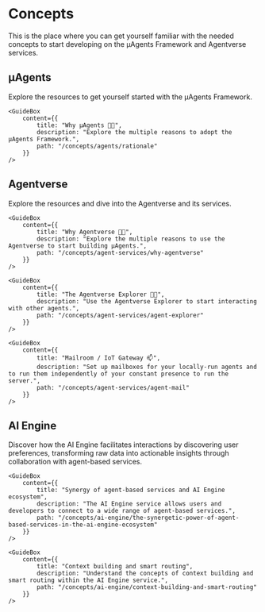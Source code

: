 # Concepts

<div className="nx-text-fetch-content">
  This is the place where you can get yourself familiar with the needed concepts to start developing on the μAgents Framework and Agentverse services.
</div>


## μAgents

<div className="nx-text-fetch-content">
  Explore the resources to get yourself started with the μAgents Framework.
</div>

<Row>
    <GuideBox
        content={{
            title: "Introduction 🚀",
            description: "μAgents are autonomous entities which interact, negotiate, and collaborate with other agents in a decentralized environment.",
            path: "/concepts/agents/agents"
        }}
    />

    <GuideBox
        content={{
            title: "Why μAgents 🤔💡",
            description: "Explore the multiple reasons to adopt the μAgents Framework.",
            path: "/concepts/agents/rationale"
        }}
    />

</Row>

## Agentverse

<div className="nx-text-fetch-content">
  Explore the resources and dive into the Agentverse and its services.
</div>

<Row>
    <GuideBox
        content={{
            title: "Introduction 🚀",
            description: "The Agentverse is an exciting platform showcasing the technology and tools serving as a portal to the broader μAgents Framework and tools.",
            path: "/concepts/agent-services/agentverse-intro"
        }}
    />

    <GuideBox
        content={{
            title: "Why Agentverse 🤔💡",
            description: "Explore the multiple reasons to use the Agentverse to start building μAgents.",
            path: "/concepts/agent-services/why-agentverse"
        }}
    />

</Row>
<Row>
    <GuideBox
        content={{
            title: "Getting started 🎯",
            description: "Get yourself started to enter the Agentverse platform.",
            path: "/concepts/agent-services/getting-started"
        }}
    />

    <GuideBox
        content={{
            title: "The Agentverse Explorer 🤖🌐",
            description: "Use the Agentverse Explorer to start interacting with other agents.",
            path: "/concepts/agent-services/agent-explorer"
        }}
    />

</Row>
<Row>
    <GuideBox
        content={{
            title: "Hosting 🚢",
            description: "The Agentverse hosting platform enables all users to get started quickly and to deploy agents to the cloud to start connecting and automating.",
            path: "/concepts/agent-services/agent-hosting"
        }}
    />

    <GuideBox
        content={{
            title: "Mailroom / IoT Gateway 📫",
            description: "Set up mailboxes for your locally-run agents and to run them independently of your constant presence to run the server.",
            path: "/concepts/agent-services/agent-mail"
        }}
    />

</Row>
<Row>
    <GuideBox
        content={{
            title: "Agentverse APIs",
            description: "Explore the Agentverse APIs.",
            path: "/concepts/agent-services/agent-apis"
        }}
    />

</Row>

## AI Engine

<div className="nx-text-fetch-content">
  Discover how the AI Engine facilitates interactions by discovering user preferences, transforming raw data into actionable insights through collaboration with agent-based services.
</div>

<Row>

    <GuideBox
        content={{
            title: "Synergy of agent-based services and AI Engine ecosystem",
            description: "The AI Engine service allows users and developers to connect to a wide range of agent-based services.",
            path: "/concepts/ai-engine/the-synergetic-power-of-agent-based-services-in-the-ai-engine-ecosystem"
        }}
    />

    <GuideBox
        content={{
            title: "Context building and smart routing",
            description: "Understand the concepts of context building and smart routing within the AI Engine service.",
            path: "/concepts/ai-engine/context-building-and-smart-routing"
        }}
    />

</Row>

<div className="nx-mb-8"></div>
